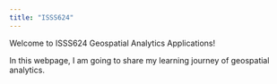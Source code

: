 ```yaml
---
title: "ISSS624"
---
```


Welcome to ISSS624 Geospatial Analytics Applications!

In this webpage, I am going to share my learning journey of geospatial analytics.
